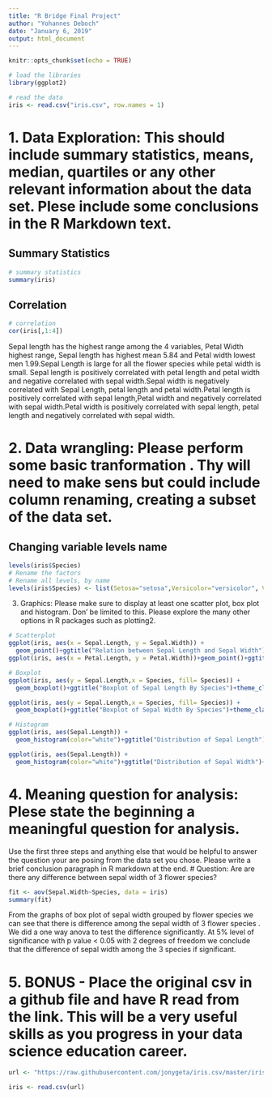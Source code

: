 ---
title: "R Bridge Final Project"
author: "Yohannes Deboch"
date: "January 6, 2019"
output: html_document
---

```{r setup, include=FALSE}
knitr::opts_chunk$set(echo = TRUE)
```
```{r}
# load the libraries
library(ggplot2)
```
```{r}
# read the data
iris <- read.csv("iris.csv", row.names = 1)
```

# 1. Data Exploration: This should include summary statistics, means, median, quartiles or any other relevant information about the data set. Plese include some conclusions in the R Markdown text.

## Summary Statistics
```{r}
# summary statistics
summary(iris)

```
## Correlation
```{r}
# correlation
cor(iris[,1:4])
```

Sepal length has the highest range among the 4 variables, Petal Width highest range, Sepal length has highest mean 5.84 and Petal width lowest men 1.99.Sepal Length is large for all the flower species while petal width is small.
Sepal length is positively correlated with petal length and petal width and negative correlated with sepal width.Sepal width is negatively correlated with Sepal Length, petal length and petal width.Petal length is positively correlated with sepal length,Petal width and negatively correlated with sepal width.Petal width is positively correlated with sepal length, petal length and negatively correlated with sepal width.

# 2. Data wrangling: Please perform some basic tranformation . Thy will need to make sens but could include column renaming, creating a subset of the data set.
## Changing variable levels name
```{r}
levels(iris$Species)
# Rename the factors
# Rename all levels, by name
levels(iris$Species) <- list(Setosa="setosa",Versicolor="versicolor", Virginica="virginica")
```

3. Graphics: Please make sure to display at least one scatter plot, box plot and histogram. Don' be limited to this. Please explore the many other options in R packages such as plotting2.

```{r}
# Scatterplot
ggplot(iris, aes(x = Sepal.Length, y = Sepal.Width)) +
  geom_point()+ggtitle("Relation between Sepal Length and Sepal Width")+theme_classic()+xlab("Sepal Length")+ylab("Sepal Width")
ggplot(iris, aes(x = Petal.Length, y = Petal.Width))+geom_point()+ggtitle("Relation between Petal Length and Petal Width")+theme_classic()+xlab("Petal Length")+ylab("Petal Width")+theme_classic()
```
```{r}
# Boxplot
ggplot(iris, aes(y = Sepal.Length,x = Species, fill= Species)) +
  geom_boxplot()+ggtitle("Boxplot of Sepal Length By Species")+theme_classic()+xlab("Sepal Length")

ggplot(iris, aes(y = Sepal.Length,x = Species, fill= Species)) +
  geom_boxplot()+ggtitle("Boxplot of Sepal Width By Species")+theme_classic()+xlab("Sepal Width")
```
```{r}
# Histogram
ggplot(iris, aes(Sepal.Length)) +
  geom_histogram(color="white")+ggtitle("Distribution of Sepal Length")+theme_classic()+xlab("Sepal Length")

ggplot(iris, aes(Sepal.Length)) +
  geom_histogram(color="white")+ggtitle("Distribution of Sepal Width")+theme_classic()+xlab("Sepal Width")
```


# 4. Meaning question for analysis: Plese state the beginning a meaningful question for analysis.
Use the first three steps and anything else that would be helpful to answer the question your are posing from the data set you chose. Please write a brief conclusion paragraph in R markdown at the end.
# Question: Are are there any difference between sepal width of 3 flower species?

```{r}

fit <- aov(Sepal.Width~Species, data = iris)
summary(fit)
```


From the graphs of box plot of sepal width grouped by flower species we can see that there is difference among the sepal width of 3 flower species . We did a one way anova to test the difference significantly. At 5% level of significance with p value < 0.05 with 2 degrees of freedom we conclude that the difference of sepal width among the 3 species if significant.

# 5. BONUS - Place the original csv in a github file and have R read from the link. This will be a very useful skills as you progress in your data science education career.

```{r}
url <- "https://raw.githubusercontent.com/jonygeta/iris.csv/master/iris.csv"

iris <- read.csv(url)
```

